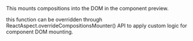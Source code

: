 This mounts compositions into the DOM in the component preview.

this function can be overridden through ReactAspect.overrideCompositionsMounter() API to apply custom logic for component DOM mounting.
